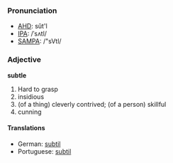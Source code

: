 ===Pronunciation===
*[[w:AHD|AHD]]: sŭt'l
*[[w:IPA|IPA]]: /ˈsʌtl/
*[[w:SAMPA|SAMPA]]: /"sVtl/

===Adjective===
'''subtle'''

# Hard to grasp
# insidious
# (of a thing) cleverly contrived; (of a person) skillful
# cunning

==== Translations ====

* German: [[subtil]]
* Portuguese: [[subtil]]